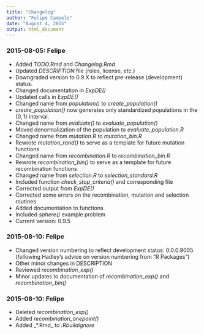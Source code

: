 ```yaml
---
title: "Changelog"
author: "Felipe Campelo"
date: "August 4, 2015"
output: html_document
---
```


### 2015-08-05: Felipe  
- Added _TODO.Rmd_ and _Changelog.Rmd_
- Updated _DESCRIPTION_ file (roles, license, etc.)
- Downgraded version to 0.9.X  to reflect pre-release (development) status.
- Changed documentation in _ExpDE()_
- Updated calls in _ExpDE()_
- Changed name from _population()_ to *create_population()*
- *create_population()* now generates only standardized populations in the 
    $(0,1)$ interval.
- Changed name from _evaluate()_ to *evaluate_population()*
- Moved denormalization of the population to *evaluate_population.R*
- Changed name from _mutation.R_ to *mutation_bin.R*
- Rewrote *mutation_rand()* to serve as a template for future mutation functions
- Changed name from _recombination.R_ to *recombination_bin.R*
- Rewrote *recombination_bin()* to serve as a template for future recombination 
    functions
- Changed name from _selection.R_ to *selection_standard.R*
- Included function *check_stop_criteria()* and corresponding file
- Corrected output from _ExpDE()_
- Corrected some errors on the recombination, mutation and selection routines
- Added documentation to functions
- Included *sphere()* example problem
- Current version: 0.9.5


### 2015-08-10: Felipe  
- Changed version numbering to reflect development status: 0.0.0.9005 (following 
  Hadley's advice on version numbering from "R Packages")
- Other minor changes in DESCRIPTION
- Reviewed *recombination_exp()*
- Minor updates to documentation of *recombination_exp()* and 
  *recombination_bin()*

### 2015-08-10: Felipe  
- Deleted *recombination_exp()*
- Added *recombination_onepoint()*
- Added _*.Rmd_ to _.Rbuildignore_
